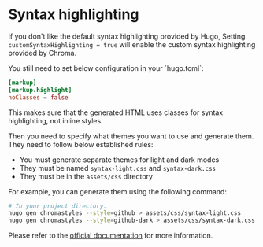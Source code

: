 
# Syntax highlighting

If you don't like the default syntax highlighting provided by Hugo,
Setting `customSyntaxHighlighting = true` will enable the custom syntax highlighting provided by Chroma.

<Callout type="info">
You still need to set below configuration in your `hugo.toml`:

```toml
[markup]
[markup.highlight]
noClasses = false
```

This makes sure that the generated HTML uses classes for syntax highlighting, not inline styles.
</Callout>

Then you need to specify what themes you want to use and generate them. They need to follow below established rules:

- You must generate separate themes for light and dark modes
- They must be named `syntax-light.css` and `syntax-dark.css`
- They must be in the `assets/css` directory

For example, you can generate them using the following command:

```bash
# In your project directory.
hugo gen chromastyles --style=github > assets/css/syntax-light.css
hugo gen chromastyles --style=github-dark > assets/css/syntax-dark.css
```

Please refer to the [official documentation](https://gohugo.io/content-management/syntax-highlighting/) for more information.
